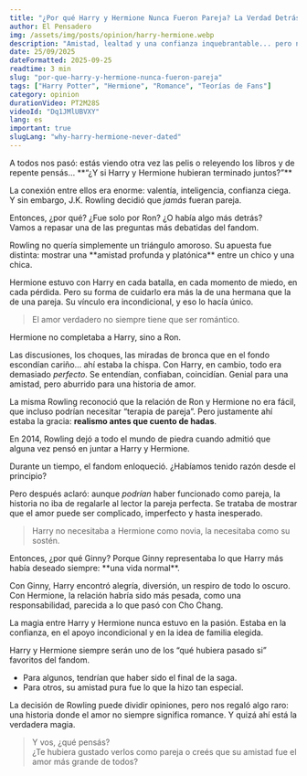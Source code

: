 ```yaml
---
title: "¿Por qué Harry y Hermione Nunca Fueron Pareja? La Verdad Detrás del Romance"
author: El Pensadero
img: /assets/img/posts/opinion/harry-hermione.webp
description: "Amistad, lealtad y una confianza inquebrantable... pero nunca romance. Exploramos por qué Harry y Hermione jamás fueron pareja y cómo esta decisión marcó la saga."
date: 25/09/2025
dateFormatted: 2025-09-25
readtime: 3 min
slug: "por-que-harry-y-hermione-nunca-fueron-pareja"
tags: ["Harry Potter", "Hermione", "Romance", "Teorías de Fans"]
category: opinion
durationVideo: PT2M28S
videoId: "Dq1JMlUBVXY"
lang: es
important: true
slugLang: "why-harry-hermione-never-dated"
---
```




<Article>

<Section title="💔 ¿Por qué Harry y Hermione nunca fueron pareja?">
A todos nos pasó: estás viendo otra vez las pelis o releyendo los libros y de repente pensás…  
**“¿Y si Harry y Hermione hubieran terminado juntos?”**

La conexión entre ellos era enorme: valentía, inteligencia, confianza ciega.  
Y sin embargo, J.K. Rowling decidió que *jamás* fueran pareja.  

Entonces, ¿por qué? ¿Fue solo por Ron? ¿O había algo más detrás?  
Vamos a repasar una de las preguntas más debatidas del fandom.
</Section>

<Section title="🧩 Una amistad más fuerte que el romance" imgSrc={harryHermione} imgAlt="Harry y Hermione juntos">
Rowling no quería simplemente un triángulo amoroso. Su apuesta fue distinta: mostrar una **amistad profunda y platónica** entre un chico y una chica.  

Hermione estuvo con Harry en cada batalla, en cada momento de miedo, en cada pérdida. Pero su forma de cuidarlo era más la de una hermana que la de una pareja. Su vínculo era incondicional, y eso lo hacía único.  

> El amor verdadero no siempre tiene que ser romántico.
</Section>

<Section title="🔥 Por qué Ron y Hermione sí encajaban" imgSrc={ronHermione} imgAlt="Momento de Ron y Hermione">
Hermione no completaba a Harry, sino a Ron.  

Las discusiones, los choques, las miradas de bronca que en el fondo escondían cariño… ahí estaba la chispa. Con Harry, en cambio, todo era demasiado *perfecto*. Se entendían, confiaban, coincidían. Genial para una amistad, pero aburrido para una historia de amor.  

La misma Rowling reconoció que la relación de Ron y Hermione no era fácil, que incluso podrían necesitar “terapia de pareja”. Pero justamente ahí estaba la gracia: **realismo antes que cuento de hadas**.
</Section>

<Section title="📖 La confesión de Rowling en 2014" imgSrc={rowlingInterview} imgAlt="Rowling hablando de Harry y Hermione">
En 2014, Rowling dejó a todo el mundo de piedra cuando admitió que alguna vez pensó en juntar a Harry y Hermione.  

Durante un tiempo, el fandom enloqueció. ¿Habíamos tenido razón desde el principio?  

Pero después aclaró: aunque *podrían* haber funcionado como pareja, la historia no iba de regalarle al lector la pareja perfecta. Se trataba de mostrar que el amor puede ser complicado, imperfecto y hasta inesperado.  

> Harry no necesitaba a Hermione como novia, la necesitaba como su sostén.
</Section>

<Section title="💡 Por qué Ginny y no Hermione">
Entonces, ¿por qué Ginny? Porque Ginny representaba lo que Harry más había deseado siempre: **una vida normal**.  

Con Ginny, Harry encontró alegría, diversión, un respiro de todo lo oscuro. Con Hermione, la relación habría sido más pesada, como una responsabilidad, parecida a lo que pasó con Cho Chang.  

La magia entre Harry y Hermione nunca estuvo en la pasión. Estaba en la confianza, en el apoyo incondicional y en la idea de familia elegida.
</Section>

<Section title="✨ Conclusión: el amor que nunca fue">
Harry y Hermione siempre serán uno de los “qué hubiera pasado si” favoritos del fandom.  

- Para algunos, tendrían que haber sido el final de la saga.  
- Para otros, su amistad pura fue lo que la hizo tan especial.  

La decisión de Rowling puede dividir opiniones, pero nos regaló algo raro: una historia donde el amor no siempre significa romance. Y quizá ahí está la verdadera magia.  

> Y vos, ¿qué pensás?  
> ¿Te hubiera gustado verlos como pareja o creés que su amistad fue el amor más grande de todos?
</Section>

</Article>
